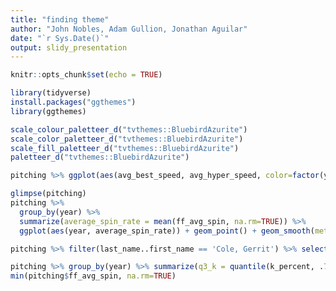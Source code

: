 ```yaml
---
title: "finding theme"
author: "John Nobles, Adam Gullion, Jonathan Aguilar"
date: "`r Sys.Date()`"
output: slidy_presentation
---
```


```r
knitr::opts_chunk$set(echo = TRUE)
```

```r
library(tidyverse)
install.packages("ggthemes")
library(ggthemes)
```

```r
scale_colour_paletteer_d("tvthemes::BluebirdAzurite")
scale_color_paletteer_d("tvthemes::BluebirdAzurite")
scale_fill_paletteer_d("tvthemes::BluebirdAzurite")
paletteer_d("tvthemes::BluebirdAzurite")

pitching %>% ggplot(aes(avg_best_speed, avg_hyper_speed, color=factor(year))) + geom_point(alpha=.5) + theme_test() + labs(title='Average hyper speed vs. Average best speed by Year', y='Average hyper speed', x='Average best speed', color='Year') 
```

```r
glimpse(pitching)
pitching %>%
  group_by(year) %>% 
  summarize(average_spin_rate = mean(ff_avg_spin, na.rm=TRUE)) %>% 
  ggplot(aes(year, average_spin_rate)) + geom_point() + geom_smooth(method='lm', color='purple')
```

```r
pitching %>% filter(last_name..first_name == 'Cole, Gerrit') %>% select(last_name..first_name, year, k_percent, ff_avg_spin)

```

```r
pitching %>% group_by(year) %>% summarize(q3_k = quantile(k_percent, .75), q3_ff_spin=quantile(ff_avg_spin, .75, na.rm=TRUE)) %>% filter(year < 2024)
min(pitching$ff_avg_spin, na.rm=TRUE)
```



